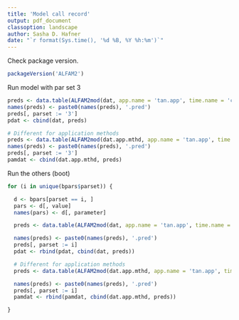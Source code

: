 ```yaml
---
title: 'Model call record'
output: pdf_document
classoption: landscape
author: Sasha D. Hafner
date: "`r format(Sys.time(), '%d %B, %Y %h:%m')`"
---
```


Check package version.

```r
packageVersion('ALFAM2')
```

Run model with par set 3
```r
preds <- data.table(ALFAM2mod(dat, app.name = 'tan.app', time.name = 'ct', group = 'id', pars = pars03, prep = TRUE))
names(preds) <- paste0(names(preds), '.pred')
preds[, parset := '3']
pdat <- cbind(dat, preds)

# Different for application methods
preds <- data.table(ALFAM2mod(dat.app.mthd, app.name = 'tan.app', time.name = 'ct', group = 'id', pars = pars03, prep = TRUE))
names(preds) <- paste0(names(preds), '.pred')
preds[, parset := '3']
pamdat <- cbind(dat.app.mthd, preds)
```

Run the others (boot)

```r
for (i in unique(bpars$parset)) {

  d <- bpars[parset == i, ]
  pars <- d[, value]
  names(pars) <- d[, parameter]

  preds <- data.table(ALFAM2mod(dat, app.name = 'tan.app', time.name = 'ct', group = 'id', pars = pars, prep = TRUE))

  names(preds) <- paste0(names(preds), '.pred')
  preds[, parset := i]
  pdat <- rbind(pdat, cbind(dat, preds))

  # Different for application methods
  preds <- data.table(ALFAM2mod(dat.app.mthd, app.name = 'tan.app', time.name = 'ct', group = 'id', pars = pars, prep = TRUE))

  names(preds) <- paste0(names(preds), '.pred')
  preds[, parset := i]
  pamdat <- rbind(pamdat, cbind(dat.app.mthd, preds))

}
```




